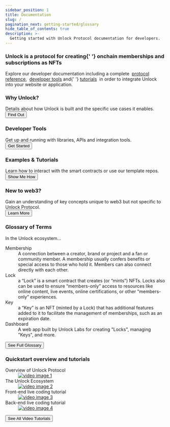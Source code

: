 ```yaml
---
sidebar_position: 1
title: Documentation
slug: /
pagination_next: getting-started/glossary
hide_table_of_contents: true
description: >-
  Getting started with Unlock Protocol documentation for developers.
---
```



<div className="container getting-started">
  <div className="row">
    <div className="col col--12">
      <h3>
        Unlock is a protocol for creating{' '}
        <strong>onchain memberships and subscriptions as NFTs</strong>
      </h3>
      <p>
        Explore our developer documentation including a complete&nbsp;
        <a href="/core-protocol/">protocol reference</a>,&nbsp;
        <a href="/tools/">developer tools</a> and{' '}
        <a href="/tutorials/">tutorials</a>
        &nbsp;in order to integrate Unlock into your website or application.
      </p>
    </div>
  </div>
  <div className="row">
    <div className="col col--6">
      <div className="row">
        <div className="card">
          <div className="card__header">
            <h3>Why Unlock?</h3>
          </div>
          <div className="card__body">
            Details about how Unlock is built and the specific use cases it
            enables.
          </div>
          <div className="card__footer">
            <a href="./getting-started/what-is-unlock/">
              <button class="button button--secondary button--block">
                Find Out
              </button>
            </a>
          </div>
        </div>
      </div>
      <div className="row">
        <div className="card">
          <div className="card__header">
            <h3>Developer Tools</h3>
          </div>
          <div className="card__body">
            Get up and running with libraries, APIs and integration tools.
          </div>
          <div className="card__footer">
            <a href="./tools/">
              <button class="button button--secondary button--block">
                Get Started
              </button>
            </a>
          </div>
        </div>
      </div>
      <div className="row">
        <div className="card">
          <div className="card__header">
            <h3>Examples & Tutorials</h3>
          </div>
          <div className="card__body">
            Learn how to interact with the smart contracts or use our template
            repos.
          </div>
          <div className="card__footer">
            <a href="../tutorials">
              <button class="button button--secondary button--block">
                Show Me How
              </button>
            </a>
          </div>
        </div>
      </div>
      <div className="row">
        <div className="card">
          <div className="card__header">
            <h3>New to web3?</h3>
          </div>
          <div className="card__body">
            Gain an understanding of key concepts unique to web3 but not
            specific to Unlock Protocol.
          </div>
          <div className="card__footer">
            <a href="./getting-started/new-to-web3">
              <button class="button button--secondary button--block">
                Learn More
              </button>
            </a>
          </div>
        </div>
      </div>
      <div className="row">
        <div className="card">
          <div class="card__header">
            <h3>Glossary of Terms</h3>
          </div>
          <div className="card__body">
            In the Unlock ecosystem...
            <dl>
              <dt>Membership</dt>
              <dd>
                A connection between a creator, brand or project and a fan or
                community member. A membership usually confers benefits or special
                access to those who hold it. Members can also connect directly
                with each other.
              </dd>
              <dt>Lock</dt>
              <dd>
                a “Lock” is a smart contract that creates (or “mints”) NFTs.
                Locks also can be used to ensure “members-only” access to
                resources like online content, live events, online
                certifications, or other “members-only” experiences.
              </dd>
              <dt>Key</dt>
              <dd>
                a “Key” is an NFT (minted by a Lock) that has additional
                features added to it to facilitate the management of
                memberships, such as an expiration date.
              </dd>
              <dt>Dashboard</dt>
              <dd>
                A web app built by Unlock Labs for creating "Locks", managing
                "Keys", and more.
              </dd>
            </dl>
          </div>
          <div className="card__footer">
            <a href="/getting-started/glossary">
              <button className="button button--secondary button--block">
                See Full Glossary
              </button>
            </a>
          </div>
        </div>
      </div>
    </div>
    <div className="col col--6">
      <div className="row">
        <div className="card">
          <div class="card__header">
            <h3>Quickstart overview and tutorials </h3>
          </div>
          <div className="card__body">
            <dl>
              <dt>Overview of Unlock Protocol</dt>
              <dd>
                <a href="https://www.youtube.com/watch?v=ppYLt2GTeKA&t=1s">
                  <img
                    src="/img/tutorial/video-docs-1.png"
                    alt="video image 1"
                  />
                </a>
              </dd>
              <dt>The Unlock Ecosystem</dt>
              <dd>
                <a href="https://www.youtube.com/watch?v=ppYLt2GTeKA&t=1319s">
                  <img
                    src="/img/tutorial/video-docs-2.png"
                    alt="video image 2"
                  />
                </a>
              </dd>
              <dt>Front-end live coding tutorial</dt>
              <dd>
                <a href="https://www.youtube.com/watch?v=ppYLt2GTeKA&t=2000s">
                  <img
                    src="/img/tutorial/video-docs-3.png"
                    alt="video image 3"
                  />
                </a>
              </dd>
              <dt>Back-end live coding tutorial</dt>
              <dd>
                <a href="https://www.youtube.com/watch?v=ppYLt2GTeKA&t=2954s">
                  <img
                    src="/img/tutorial/video-docs-4.png"
                    alt="video image 4"
                  />
                </a>
              </dd>
            </dl>
          </div>
          <div className="card__footer">
            <a href="https://www.youtube.com/unlockprotocol">
              <button className="button button--secondary button--block">
                See All Video Tutorials
              </button>
            </a>
          </div>
        </div>
      </div>
    </div>
  </div>
</div>
